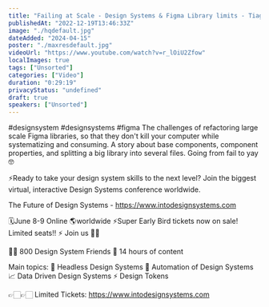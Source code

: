 ```yaml
---
title: "Failing at Scale - Design Systems & Figma Library limits - Tiago Almeida"
publishedAt: "2022-12-19T13:46:33Z"
image: "./hqdefault.jpg"
dateAdded: "2024-04-15"
poster: "./maxresdefault.jpg"
videoUrl: "https://www.youtube.com/watch?v=r_lOiU2Zfow"
localImages: true
tags: ["Unsorted"]
categories: ["Video"]
duration: "0:29:19"
privacyStatus: "undefined"
draft: true
speakers: ["Unsorted"]
---
```

#designsystem #designsystems #figma 
The challenges of refactoring large scale Figma libraries, so that they don't kill your computer while systematizing and consuming. A story about base components, component properties, and splitting a big library into several files. Going from fail to yay 🤓

⚡️Ready to take your design system skills to the next level? 
Join the biggest virtual, interactive Design Systems conference worldwide.

The Future of Design Systems - https://www.intodesignsystems.com

🗓️June 8-9 Online 🌎worldwide
⚡️Super Early Bird tickets now on sale! Limited seats!! ⚡️
Join us 🙌🏻

👋🏻 800 Design System Friends
🎨 14 hours of content

Main topics:
🎨 Headless Design Systems
🤖 Automation of Design Systems
📈 Data Driven Design Systems
⚡️ Design Tokens

👉🏻👉🏻 Limited Tickets: https://www.intodesignsystems.com
